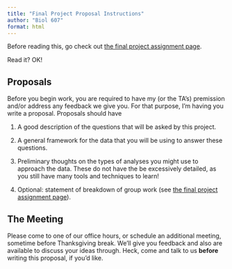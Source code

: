 ```yaml
---
title: "Final Project Proposal Instructions"
author: "Biol 607"
format: html
---
```


Before reading this, go check out [the final project assignment page](final.html).

Read it? OK!

## Proposals  
Before you begin work, you are required to have my (or the TA's) premission and/or address any feedback we give you. For that purpose, I'm having you write a proposal. Proposals should have

1. A good description of the questions that will be asked by this project.  

2. A general framework for the data that you will be using to answer these questions.  

3. Preliminary thoughts on the types of analyses you might use to approach the data. These do not have the be excessively detailed, as you still have many tools and techniques to learn!  

4. Optional: statement of breakdown of group work (see [the final project assignment page](final.html)).  

## The Meeting

Please come to one of our office hours, or schedule an additional meeting, sometime before Thanksgiving break. We'll give you feedback and also are available to discuss your ideas through. Heck, come and talk to us **before** writing this proposal, if you'd like.
